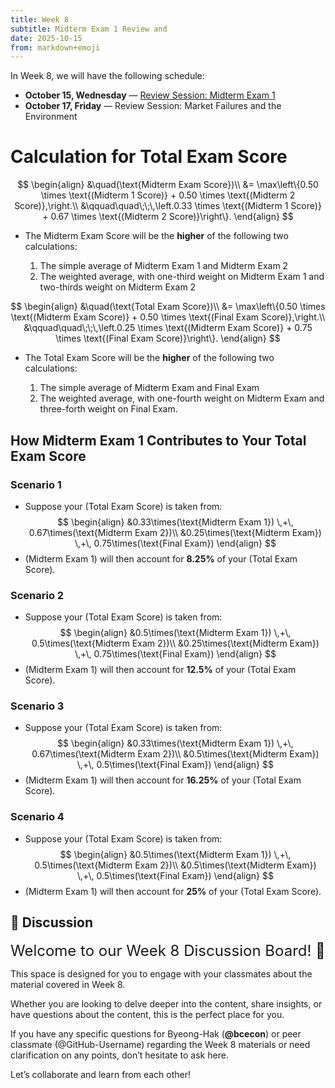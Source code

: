 ```yaml
---
title: Week 8
subtitle: Midterm Exam 1 Review and 
date: 2025-10-15
from: markdown+emoji
---
```


In Week 8, we will have the following schedule:

- **October 15, Wednesday** — [Review Session: Midterm Exam 1](../econ-340-exam-1.html){target="blank"} 
- **October 17, Friday** — Review Session: Market Failures and the Environment



# Calculation for Total Exam Score

$$
\begin{align}
&\quad(\text{Midterm Exam Score})\\
&= \max\left\{0.50 \times \text{(Midterm 1 Score)} + 0.50 \times \text{(Midterm 2 Score)},\right.\\ 
&\qquad\quad\;\;\,\left.0.33 \times \text{(Midterm 1 Score)} + 0.67 \times \text{(Midterm 2 Score)}\right\}.
\end{align}
$$

- The Midterm Exam Score will be the **higher** of the following two calculations:  

  1. The simple average of Midterm Exam 1 and Midterm Exam 2
  2. The weighted average, with one-third weight on Midterm Exam 1 and two-thirds weight on Midterm Exam 2


$$
\begin{align}
&\quad(\text{Total Exam Score})\\
&= \max\left\{0.50 \times \text{(Midterm Exam Score)} + 0.50 \times \text{(Final Exam Score)},\right.\\ 
&\qquad\quad\;\;\,\left.0.25 \times \text{(Midterm Exam Score)} + 0.75 \times \text{(Final Exam Score)}\right\}.
\end{align}
$$

- The Total Exam Score will be the **higher** of the following two calculations:  

  1. The simple average of Midterm Exam and Final Exam
  2. The weighted average, with one-fourth weight on Midterm Exam and three-forth weight on Final Exam.
  
 
## How Midterm Exam 1 Contributes to Your Total Exam Score
### Scenario 1
  - Suppose your $(\text{Total Exam Score})$ is taken from:
$$
\begin{align}
&0.33\times(\text{Midterm Exam 1}) \,+\, 0.67\times(\text{Midterm Exam 2})\\
&0.25\times(\text{Midterm Exam}) \,+\, 0.75\times(\text{Final Exam})
\end{align}
$$
  - $(\text{Midterm Exam 1})$ will then account for **8.25%** of your $(\text{Total Exam Score})$.


### Scenario 2
  - Suppose your $(\text{Total Exam Score})$ is taken from:
$$
\begin{align}
&0.5\times(\text{Midterm Exam 1}) \,+\, 0.5\times(\text{Midterm Exam 2})\\
&0.25\times(\text{Midterm Exam}) \,+\, 0.75\times(\text{Final Exam})
\end{align}
$$
  - $(\text{Midterm Exam 1})$ will then account for **12.5%** of your $(\text{Total Exam Score})$.
  


### Scenario 3
  - Suppose your $(\text{Total Exam Score})$ is taken from:
$$
\begin{align}
&0.33\times(\text{Midterm Exam 1}) \,+\, 0.67\times(\text{Midterm Exam 2})\\
&0.5\times(\text{Midterm Exam}) \,+\, 0.5\times(\text{Final Exam})
\end{align}
$$
  - $(\text{Midterm Exam 1})$ will then account for **16.25%** of your $(\text{Total Exam Score})$.


### Scenario 4
  - Suppose your $(\text{Total Exam Score})$ is taken from:
$$
\begin{align}
&0.5\times(\text{Midterm Exam 1}) \,+\, 0.5\times(\text{Midterm Exam 2})\\
&0.5\times(\text{Midterm Exam}) \,+\, 0.5\times(\text{Final Exam})
\end{align}
$$
  - $(\text{Midterm Exam 1})$ will then account for **25%** of your $(\text{Total Exam Score})$.
  





## 💬 Discussion

<font size = "5">Welcome to our Week 8 Discussion Board! 👋 </font>


This space is designed for you to engage with your classmates about the material covered in Week 8.

Whether you are looking to delve deeper into the content, share insights, or have questions about the content, this is the perfect place for you.

If you have any specific questions for Byeong-Hak (**@bcecon**) or peer classmate (@GitHub-Username) regarding the Week 8 materials or need clarification on any points, don't hesitate to ask here. 

Let's collaborate and learn from each other!
